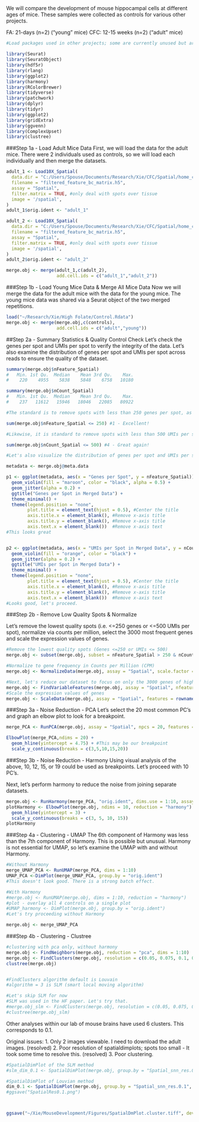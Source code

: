 ## 
We will compare the development of mouse hippocampal cells at different ages of mice. These samples were collected as controls for various other projects. 

FA: 21-days (n=2) ("young" mice)
CFC: 12-15 weeks (n=2) ("adult" mice)


```{r}
#Load packages used in other projects; some are currently unused but are included as they may be useful in the future. 

library(Seurat)
library(SeuratObject) 
library(hdf5r) 
library(rlang)
library(ggplot2)
library(harmony)
library(RColorBrewer)
library(tidyverse)
library(patchwork)
library(dplyr)
library(tidyr)
library(ggplot2)
library(gridExtra)
library(ggvenn)
library(ComplexUpset)
library(clustree)
```
###Step 1a - Load Adult Mice Data
First, we will load the data for the adult mice. There were 2 individuals used as controls, so we will load each individually and then merge the datasets.

```{r}
adult_1 <- Load10X_Spatial(
  data.dir = "C:/Users/Spouse/Documents/Research/Xie/CFC/Spatial/home_cage_rep1/outs/",
  filename = "filtered_feature_bc_matrix.h5",
  assay = "Spatial",
  filter.matrix = TRUE, #only deal with spots over tissue
  image = '/spatial',
)
adult_1$orig.ident <- "adult_1"

adult_2 <- Load10X_Spatial(
  data.dir = "C:/Users/Spouse/Documents/Research/Xie/CFC/Spatial/home_cage_rep2/outs/",
  filename = "filtered_feature_bc_matrix.h5",
  assay = "Spatial",
  filter.matrix = TRUE, #only deal with spots over tissue
  image = '/spatial',
)
adult_2$orig.ident <- "adult_2"

merge.obj <- merge(adult_1,c(adult_2),
                   add.cell.ids = c("adult_1","adult_2"))
```
###Step 1b - Load Young Mice Data & Merge All Mice Data
Now we will merge the data for the adult mice with the data for the young mice. The young mice data was shared via a Seurat object of the two merged repetitions.

```{r}
load("~/Research/Xie/High Folate/Control.Rdata")
merge.obj <- merge(merge.obj,c(controls),
                   add.cell.ids = c("adult","young"))
```

##Step 2a - Summary Statistics & Quality Control Check
Let's check the genes per spot and UMIs per spot to verify the integrity of the data. Let's also examine the distribution of genes per spot and UMIs per spot across reads to ensure the quality of the dataset.

```{r}
summary(merge.obj$nFeature_Spatial)
#   Min. 1st Qu.  Median    Mean 3rd Qu.    Max. 
#    220    4955    5838    5848    6758   10180 

summary(merge.obj$nCount_Spatial)
#   Min. 1st Qu.  Median    Mean 3rd Qu.    Max. 
#    237   11612   15946   18046   22085   80922 

#The standard is to remove spots with less than 250 genes per spot, as these are low quality reads. Let's see how many spots are low quality reads in this dataset. 

sum(merge.obj$nFeature_Spatial <= 250) #1 - Excellent!

#Likewise, it is standard to remove spots with less than 500 UMIs per spot. Let's see how frequently this occurred. 

sum(merge.obj$nCount_Spatial <= 500) #4 - Great again!

#Let's also visualize the distribution of genes per spot and UMIs per spot with a violin plot.

metadata <- merge.obj@meta.data

p1 <- ggplot(metadata, aes(x = "Genes per Spot", y = nFeature_Spatial)) +
  geom_violin(fill = "maroon", color = "black", alpha = 0.5) +
  geom_jitter(alpha = 0.2) +
  ggtitle("Genes per Spot in Merged Data") +
  theme_minimal() +
  theme(legend.position = "none", 
        plot.title = element_text(hjust = 0.5), #Center the title
        axis.title.x = element_blank(), #Remove x-axis title
        axis.title.y = element_blank(), #Remove x-axis title
        axis.text.x = element_blank())  #Remove x-axis text
#This looks great


p2 <- ggplot(metadata, aes(x = "UMIs per Spot in Merged Data", y = nCount_Spatial)) +
  geom_violin(fill = "orange", color = "black") +
  geom_jitter(alpha = 0.2) +
  ggtitle("UMIs per Spot in Merged Data") +
  theme_minimal() +
  theme(legend.position = "none", 
        plot.title = element_text(hjust = 0.5), #Center the title
        axis.title.x = element_blank(), #Remove x-axis title
        axis.title.y = element_blank(), #Remove x-axis title
        axis.text.x = element_blank())  #Remove x-axis text
#Looks good, let's proceed.


```
###Step 2b - Remove Low Quality Spots & Normalize

Let's remove the lowest quality spots (i.e. <=250 genes or <=500 UMIs per spot), normalize via counts per million, select the 3000 most frequent genes and scale the expression values of genes.
```{r}
#Remove the lowest quality spots (Genes <=250 or UMIs <= 500)
merge.obj <- subset(merge.obj, subset = nFeature_Spatial > 250 & nCount_Spatial > 500)

#Normalize to gene frequency in Counts per Million (CPM)
merge.obj <- NormalizeData(merge.obj, assay = "Spatial", scale.factor = 10**6) 

#Next, let's reduce our dataset to focus on only the 3000 genes of highest relative abundance.
merge.obj <- FindVariableFeatures(merge.obj, assay = "Spatial", nfeatures = 3000) 
#Scale the expression values of genes 
merge.obj <- ScaleData(merge.obj, assay = "Spatial", features = rownames(merge.obj))
```
###Step 3a - Noise Reduction - PCA
Let's select the 20 most common PC's and graph an elbow plot to look for a breakpoint. 

```{r}
merge_PCA <- RunPCA(merge.obj, assay = "Spatial", npcs = 20, features = rownames(merge.obj))

ElbowPlot(merge_PCA,ndims = 20) + 
  geom_hline(yintercept = 4.75) + #This may be our breakpoint
  scale_y_continuous(breaks = c(3,5,10,15,20))
```
###Step 3b - Noise Reduction - Harmony
Using visual analysis of the above, 10, 12, 15, or 19 could be used as breakpoints. Let's proceed with 10 PC's. 

Next, let's perform harmony to reduce the noise from joining separate datasets.

```{r}
merge.obj <- RunHarmony(merge_PCA, "orig.ident", dims.use = 1:10, assay.use = "Spatial") 
plotHarmony <- ElbowPlot(merge.obj, ndims = 10, reduction = "harmony") + 
  geom_hline(yintercept = 3) +
  scale_y_continuous(breaks = c(3, 5, 10, 15))
plotHarmony
```
###Step 4a - Clustering - UMAP
The 6th component of Harmony was less than the 7th component of Harmony. This is possible but unusual. Harmony is not essential for UMAP, so let's examine the UMAP with and without Harmony. 

```{r}
#Without Harmony
merge_UMAP_PCA <- RunUMAP(merge_PCA, dims = 1:10)
UMAP_PCA <-DimPlot(merge_UMAP_PCA, group.by = "orig.ident")
#This doesn't look good. There is a strong batch effect.

#With Harmony
#merge.obj <- RunUMAP(merge.obj, dims = 1:10, reduction = "harmony")
#plot - overlay all 4 controls on a single plot
#UMAP_harmony <- DimPlot(merge.obj, group.by = "orig.ident")
#Let's try proceeding without Harmony

merge.obj <- merge_UMAP_PCA


```
###Step 4b - Clustering - Clustree

```{r}
#clustering with pca only, without harmony
merge.obj <- FindNeighbors(merge.obj, reduction = "pca", dims = 1:10)
merge.obj <- FindClusters(merge.obj, resolution = c(0.05, 0.075, 0.1, 0.15, 0.2, 0.25, 0.3), algorithm = 3)
clustree(merge.obj)


#FindClusters algorithm default is Louvain
#algorithm = 3 is SLM (smart local moving algorithm)

#Let's skip SLM for now
#SLM was used in the HF paper. Let's try that. 
#merge.obj_slm <- FindClusters(merge.obj, resolution = c(0.05, 0.075, 0.1, 0.15, 0.2, 0.25, 0.3), algorithm = 3)
#clustree(merge.obj_slm)
```
Other analyses within our lab of mouse brains have used 6 clusters. This corresponds to 0.1. 

Original issues: 
1. Only 2 images viewable. I need to download the adult images. (resolved)
2. Poor resolution of spatialdimplots; spots too small - It took some time to resolve this. (resolved)
3. Poor clustering. 

```{r}
#SpatialDimPlot of the SLM method
#slm_dim_0.1 <- SpatialDimPlot(merge.obj, group.by = "Spatial_snn_res.0.1", ncol = 4,label = F, image.alpha = 1, alpha = 1, pt.size.factor = 740)

#SpatialDimPlot of Louvian method
dim_0.1 <- SpatialDimPlot(merge.obj, group.by = "Spatial_snn_res.0.1", ncol = 4,label = F, image.alpha = 1, alpha = 1, pt.size.factor = 740)
#ggsave("SpatialRes0.1.png")



ggsave("~/Xie/MouseDevelopment/Figures/SpatialDmPlot.cluster.tiff", device='tiff', dpi=500)
```


```{r}

```